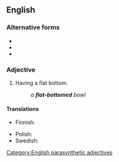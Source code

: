 {{also|flatbottomed|flat bottomed}}

==English==

===Alternative forms===
* {{l|en|flat-bottom}}
* {{l|en|flatbottomed}}
* {{l|en|flat bottomed}}

===Adjective===
{{en-adj|head=[[flat]]-[[bottomed]]}}

# Having a flat bottom.
#: ''a '''flat-bottomed''' bowl''

====Translations====
{{trans-top|having a flat bottom}}
* Finnish: {{t|fi|litteäpohjainen}}
{{trans-mid}}
* Polish: {{t+|pl|płaskodenny|m}}
* Swedish: {{t+|sv|flatbottnad}}
{{trans-bottom}}

[[Category:English parasynthetic adjectives]]